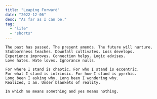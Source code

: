 ```yaml
---
title: "Leaping Forward"
date: "2022-12-06"
desc: "As far as I can be."
tag:
  - "life"
  - "shorts"
---
```


```
The past has passed. The present amends. The future will nurture.
Stubbornness teaches. Downfall cultivates. Loss develops.
Experience improves. Connection helps. Logic advises.
Love hates. Hate loves. Ignorance nulls.

For where I stand is chaotic. For who I stand is eccentric.
For what I stand is intrinsic. For how I stand is pyrrhic.
Long been I asking why. Long been I wondering why.
Realized, I am. Under blankets of reality.

In which no means something and yes means nothing.
```
